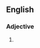 ==English==

===Adjective===
{{en-adj|pos=[[hard]]-[[line]]|-}}

# {{alternative spelling of|hardline}}